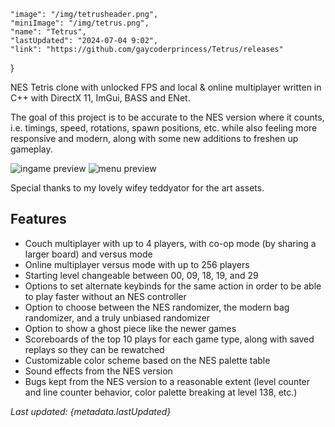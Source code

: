    "image": "/img/tetrusheader.png",
    "miniImage": "/img/tetrus.png",
    "name": "Tetrus",
    "lastUpdated": "2024-07-04 9:02",
    "link": "https://github.com/gaycoderprincess/Tetrus/releases"
}

NES Tetris clone with unlocked FPS and local & online multiplayer written in C++ with DirectX 11, ImGui, BASS and ENet.

The goal of this project is to be accurate to the NES version where it counts, i.e. timings, speed, rotations, spawn positions, etc. while also feeling more responsive and modern, along with some new additions to freshen up gameplay.

![ingame preview](https://i.imgur.com/QLph2y4.png)
![menu preview](https://i.imgur.com/WvAIWQ1.png)

Special thanks to my lovely wifey teddyator for the art assets.

## Features

- Couch multiplayer with up to 4 players, with co-op mode (by sharing a larger board) and versus mode
- Online multiplayer versus mode with up to 256 players
- Starting level changeable between 00, 09, 18, 19, and 29
- Options to set alternate keybinds for the same action in order to be able to play faster without an NES controller
- Option to choose between the NES randomizer, the modern bag randomizer, and a truly unbiased randomizer
- Option to show a ghost piece like the newer games
- Scoreboards of the top 10 plays for each game type, along with saved replays so they can be rewatched
- Customizable color scheme based on the NES palette table
- Sound effects from the NES version
- Bugs kept from the NES version to a reasonable extent (level counter and line counter behavior, color palette breaking at level 138, etc.)

_Last updated: {metadata.lastUpdated}_